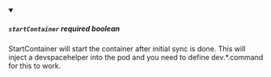 
<details className="config-field" data-expandable="false" open>
<summary>

##### `startContainer` <span class="config-field-required" data-required="false">required</span> <span class="config-field-type">boolean</span> <span class="config-field-default"></span>

StartContainer will start the container after initial sync is done. This will
inject a devspacehelper into the pod and you need to define dev.*.command for
this to work.

</summary>



</details>
